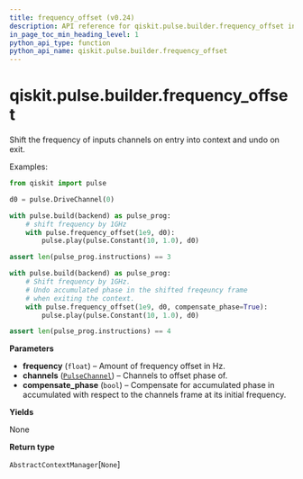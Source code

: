 ```yaml
---
title: frequency_offset (v0.24)
description: API reference for qiskit.pulse.builder.frequency_offset in qiskit v0.24
in_page_toc_min_heading_level: 1
python_api_type: function
python_api_name: qiskit.pulse.builder.frequency_offset
---
```


<span id="qiskit-pulse-builder-frequency-offset" />

# qiskit.pulse.builder.frequency\_offset

<Function id="qiskit.pulse.builder.frequency_offset" isDedicatedPage={true} github="https://github.com/qiskit/qiskit/tree/stable/0.16/qiskit/pulse/builder.py" signature="frequency_offset(frequency, *channels, compensate_phase=False)">
  Shift the frequency of inputs channels on entry into context and undo on exit.

  Examples:

  ```python
  from qiskit import pulse

  d0 = pulse.DriveChannel(0)

  with pulse.build(backend) as pulse_prog:
      # shift frequency by 1GHz
      with pulse.frequency_offset(1e9, d0):
          pulse.play(pulse.Constant(10, 1.0), d0)

  assert len(pulse_prog.instructions) == 3

  with pulse.build(backend) as pulse_prog:
      # Shift frequency by 1GHz.
      # Undo accumulated phase in the shifted freqeuncy frame
      # when exiting the context.
      with pulse.frequency_offset(1e9, d0, compensate_phase=True):
          pulse.play(pulse.Constant(10, 1.0), d0)

  assert len(pulse_prog.instructions) == 4
  ```

  **Parameters**

  *   **frequency** (`float`) – Amount of frequency offset in Hz.
  *   **channels** ([`PulseChannel`](qiskit.pulse.channels#pulsechannel "qiskit.pulse.channels.PulseChannel")) – Channels to offset phase of.
  *   **compensate\_phase** (`bool`) – Compensate for accumulated phase in accumulated with respect to the channels frame at its initial frequency.

  **Yields**

  None

  **Return type**

  `AbstractContextManager`\[`None`]
</Function>

